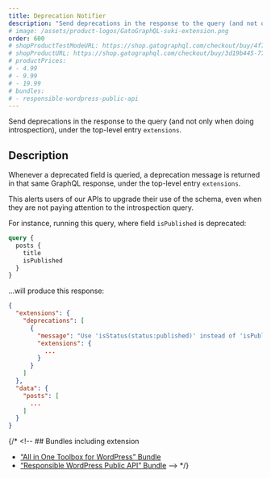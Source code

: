 ```yaml
---
title: Deprecation Notifier
description: "Send deprecations in the response to the query (and not only when doing introspection)."
# image: /assets/product-logos/GatoGraphQL-suki-extension.png
order: 600
# shopProductTestModeURL: https://shop.gatographql.com/checkout/buy/4f79d7ce-583b-46b6-93f4-893a8f500754
# shopProductURL: https://shop.gatographql.com/checkout/buy/3d19b445-776b-4478-a4ce-c0f79073924b
# productPrices:
# - 4.99
# - 9.99
# - 19.99
# bundles:
# - responsible-wordpress-public-api
---
```


Send deprecations in the response to the query (and not only when doing introspection), under the top-level entry `extensions`.

## Description

Whenever a deprecated field is queried, a deprecation message is returned in that same GraphQL response, under the top-level entry `extensions`.

This alerts users of our APIs to upgrade their use of the schema, even when they are not paying attention to the introspection query.

For instance, running this query, where field `isPublished` is deprecated:

```graphql
query {
  posts {
    title
    isPublished
  }
}
```

...will produce this response:

```json
{
  "extensions": {
    "deprecations": [
      {
        "message": "Use 'isStatus(status:published)' instead of 'isPublished'",
        "extensions": {
          ...
        }
      }
    ]
  },
  "data": {
    "posts": [
      ...
    ]
  }
}
```

{/* <!-- ## Bundles including extension

- [“All in One Toolbox for WordPress” Bundle](/bundles/all-in-one-toolbox-for-wordpress)
- [“Responsible WordPress Public API” Bundle](/bundles/responsible-wordpress-public-api) --> */}

